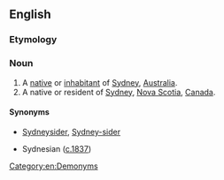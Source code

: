 ==English==

===Etymology===
{{suffix|Sydney|ite|lang=en}}

===Noun===
{{en-noun}}

# A [[native]] or [[inhabitant]] of [[Sydney]], [[Australia]].
# A native or resident of [[Sydney]], [[Nova Scotia]], [[Canada]].

====Synonyms====
* {{sense|Australia}} [[Sydneysider]], [[Sydney-sider]]
* Sydnesian ([http://trove.nla.gov.au/ndp/del/article/12856328?searchTerm=sydnesian&searchLimits= c.1837])

[[Category:en:Demonyms]]